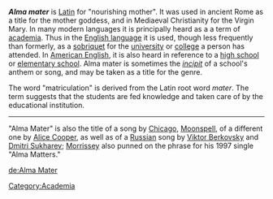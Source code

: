 '''''Alma mater''''' is [[Latin]] for "nourishing mother".  It was used in ancient Rome as a title for the mother goddess, and in Mediaeval Christianity for the Virgin Mary.  In many modern languages it is principally heard as a a term of [[academia]].  Thus in the [[English language]] it is used, though less frequently than formerly,  as a [[sobriquet]] for the [[university]] or [[college]] a person has attended.  In [[American English]], it is also heard in reference to a [[high school]] or [[elementary school]].  Alma mater is sometimes the ''[[incipit]]'' of a school's anthem or song, and may be taken as a title for the genre.  

The word "matriculation" is derived from the Latin root word ''mater''.  The term suggests that the students are fed knowledge and taken care of by the educational institution.

{{edu-stub}}

----

"Alma Mater" is also the title of a song by [[Chicago]], [[Moonspell]], of a different one by [[Alice_Cooper|Alice Cooper]], as well as of a [[Russian language|Russian]] song by [[Viktor Berkovsky]] and [[Dmitri Sukharev]]; [[Morrissey|Morrissey]] also punned on the phrase for his 1997 single "Alma Matters."

[[Category:Academia]]

[[de:Alma Mater]]